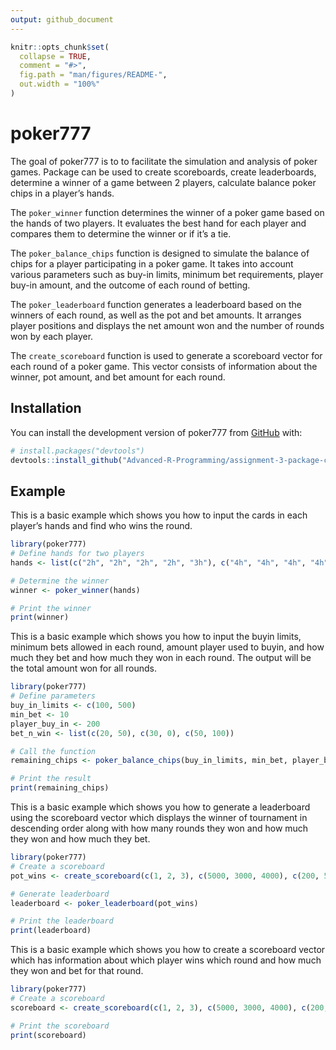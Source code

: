 ```yaml
---
output: github_document
---
```


<!-- README.md is generated from README.Rmd. Please edit that file -->

```r
knitr::opts_chunk$set(
  collapse = TRUE,
  comment = "#>",
  fig.path = "man/figures/README-",
  out.width = "100%"
)
```

# poker777

<!-- badges: start -->
<!-- badges: end -->

The goal of poker777 is to to facilitate the simulation and analysis of poker games. Package can be used to create scoreboards, create leaderboards, determine a winner of a game between 2 players, calculate balance poker chips in a player's hands.

The `poker_winner` function determines the winner of a poker game based on the hands of two players. It evaluates the best hand for each player and compares them to determine the winner or if it's a tie.

The `poker_balance_chips` function is designed to simulate the balance of chips for a player participating in a poker game. It takes into account various parameters such as buy-in limits, minimum bet requirements, player buy-in amount, and the outcome of each round of betting.

The `poker_leaderboard` function generates a leaderboard based on the winners of each round, as well as the pot and bet amounts. It arranges player positions and displays the net amount won and the number of rounds won by each player.

The `create_scoreboard` function is used to generate a scoreboard vector for each round of a poker game. This vector consists of information about the winner, pot amount, and bet amount for each round.

## Installation

You can install the development version of poker777 from [GitHub](https://github.com/) with:

``` r
# install.packages("devtools")
devtools::install_github("Advanced-R-Programming/assignment-3-package-completion-hbsjain")
```

## Example

This is a basic example which shows you how to input the cards in each player's hands and find who wins the round.

```r
library(poker777)
# Define hands for two players
hands <- list(c("2h", "2h", "2h", "2h", "3h"), c("4h", "4h", "4h", "4h", "5h"))

# Determine the winner
winner <- poker_winner(hands)

# Print the winner
print(winner)
```

This is a basic example which shows you how to input the buyin limits, minimum bets allowed in each round, amount player used to buyin, and how much they bet and how much they won in each round. The output will be the total amount won for all rounds.

```r
library(poker777)
# Define parameters
buy_in_limits <- c(100, 500)
min_bet <- 10
player_buy_in <- 200
bet_n_win <- list(c(20, 50), c(30, 0), c(50, 100))

# Call the function
remaining_chips <- poker_balance_chips(buy_in_limits, min_bet, player_buy_in, bet_n_win)

# Print the result
print(remaining_chips)
```

This is a basic example which shows you how to generate a leaderboard using the scoreboard vector which displays the winner of tournament in descending order along with how many rounds they won and how much they won and how much they bet.

```r
library(poker777)
# Create a scoreboard
pot_wins <- create_scoreboard(c(1, 2, 3), c(5000, 3000, 4000), c(200, 500, 300))

# Generate leaderboard
leaderboard <- poker_leaderboard(pot_wins)

# Print the leaderboard
print(leaderboard)
```

This is a basic example which shows you how to create a scoreboard vector which has information about which player wins which round and how much they won and bet for that round.

```r
library(poker777)
# Create a scoreboard
scoreboard <- create_scoreboard(c(1, 2, 3), c(5000, 3000, 4000), c(200, 500, 300))

# Print the scoreboard
print(scoreboard)
```
